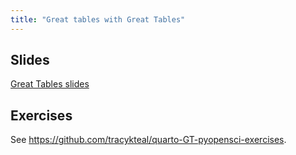```yaml
---
title: "Great tables with Great Tables"
---
```


## Slides

[Great Tables slides](https://github.com/tracykteal/quarto-GT-pyopensci/blob/main/1-3-5-great-tables/slides/GT_slides.pdf)


## Exercises

See <https://github.com/tracykteal/quarto-GT-pyopensci-exercises>.